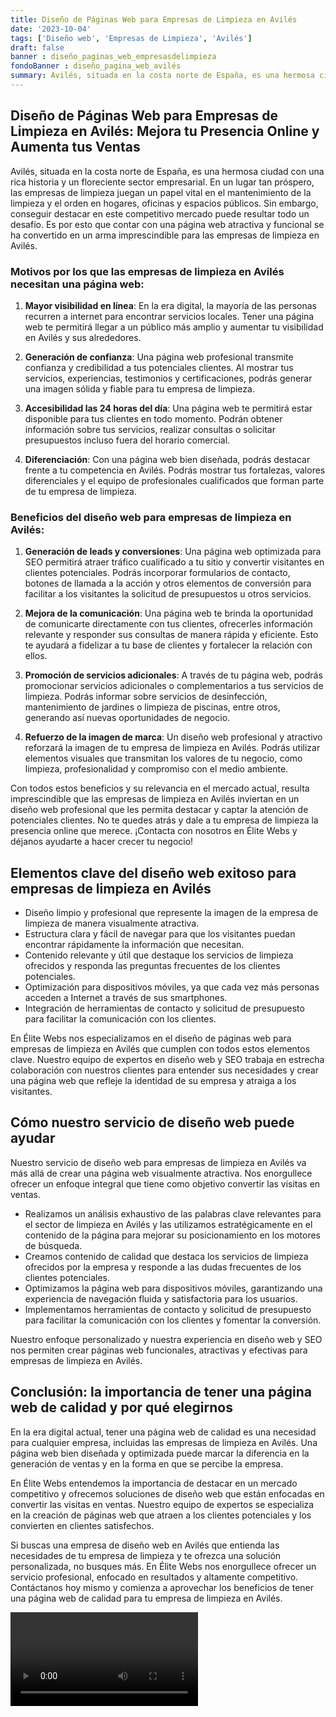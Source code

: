 ```yaml
---
title: Diseño de Páginas Web para Empresas de Limpieza en Avilés
date: '2023-10-04'
tags: ['Diseño web', 'Empresas de Limpieza', 'Avilés']
draft: false
banner : diseño_paginas_web_empresasdelimpieza
fondoBanner : diseño_pagina_web_avilés
summary: Avilés, situada en la costa norte de España, es una hermosa ciudad con una rica historia y un floreciente sector empresarial. En un lugar tan próspero, las empresas de limpieza juegan un papel vital en el mantenimiento de la limpieza y el orden en hogares, oficinas y espacios públicos. Sin embargo, conseguir destacar en este competitivo mercado puede resultar todo un desafío. Es por esto que contar con una página web atractiva y funcional se ha convertido en un arma imprescindible para las empresas de limpieza en Avilés.
---
```


## **Diseño de Páginas Web para Empresas de Limpieza en Avilés: Mejora tu Presencia Online y Aumenta tus Ventas**

Avilés, situada en la costa norte de España, es una hermosa ciudad con una rica historia y un floreciente sector empresarial. En un lugar tan próspero, las empresas de limpieza juegan un papel vital en el mantenimiento de la limpieza y el orden en hogares, oficinas y espacios públicos. Sin embargo, conseguir destacar en este competitivo mercado puede resultar todo un desafío. Es por esto que contar con una página web atractiva y funcional se ha convertido en un arma imprescindible para las empresas de limpieza en Avilés.

### Motivos por los que las empresas de limpieza en Avilés necesitan una página web:

1. **Mayor visibilidad en línea**: En la era digital, la mayoría de las personas recurren a internet para encontrar servicios locales. Tener una página web te permitirá llegar a un público más amplio y aumentar tu visibilidad en Avilés y sus alrededores.

2. **Generación de confianza**: Una página web profesional transmite confianza y credibilidad a tus potenciales clientes. Al mostrar tus servicios, experiencias, testimonios y certificaciones, podrás generar una imagen sólida y fiable para tu empresa de limpieza.

3. **Accesibilidad las 24 horas del día**: Una página web te permitirá estar disponible para tus clientes en todo momento. Podrán obtener información sobre tus servicios, realizar consultas o solicitar presupuestos incluso fuera del horario comercial.

4. **Diferenciación**: Con una página web bien diseñada, podrás destacar frente a tu competencia en Avilés. Podrás mostrar tus fortalezas, valores diferenciales y el equipo de profesionales cualificados que forman parte de tu empresa de limpieza.

### Beneficios del diseño web para empresas de limpieza en Avilés:

1. **Generación de leads y conversiones**: Una página web optimizada para SEO permitirá atraer tráfico cualificado a tu sitio y convertir visitantes en clientes potenciales. Podrás incorporar formularios de contacto, botones de llamada a la acción y otros elementos de conversión para facilitar a los visitantes la solicitud de presupuestos u otros servicios.

2. **Mejora de la comunicación**: Una página web te brinda la oportunidad de comunicarte directamente con tus clientes, ofrecerles información relevante y responder sus consultas de manera rápida y eficiente. Esto te ayudará a fidelizar a tu base de clientes y fortalecer la relación con ellos.

3. **Promoción de servicios adicionales**: A través de tu página web, podrás promocionar servicios adicionales o complementarios a tus servicios de limpieza. Podrás informar sobre servicios de desinfección, mantenimiento de jardines o limpieza de piscinas, entre otros, generando así nuevas oportunidades de negocio.

4. **Refuerzo de la imagen de marca**: Un diseño web profesional y atractivo reforzará la imagen de tu empresa de limpieza en Avilés. Podrás utilizar elementos visuales que transmitan los valores de tu negocio, como limpieza, profesionalidad y compromiso con el medio ambiente.

Con todos estos beneficios y su relevancia en el mercado actual, resulta imprescindible que las empresas de limpieza en Avilés inviertan en un diseño web profesional que les permita destacar y captar la atención de potenciales clientes. No te quedes atrás y dale a tu empresa de limpieza la presencia online que merece. ¡Contacta con nosotros en Élite Webs y déjanos ayudarte a hacer crecer tu negocio!

<GifSeo />

<Cta />

## Elementos clave del diseño web exitoso para empresas de limpieza en Avilés

- Diseño limpio y profesional que represente la imagen de la empresa de limpieza de manera visualmente atractiva.
- Estructura clara y fácil de navegar para que los visitantes puedan encontrar rápidamente la información que necesitan.
- Contenido relevante y útil que destaque los servicios de limpieza ofrecidos y responda las preguntas frecuentes de los clientes potenciales.
- Optimización para dispositivos móviles, ya que cada vez más personas acceden a Internet a través de sus smartphones.
- Integración de herramientas de contacto y solicitud de presupuesto para facilitar la comunicación con los clientes.

En Élite Webs nos especializamos en el diseño de páginas web para empresas de limpieza en Avilés que cumplen con todos estos elementos clave. Nuestro equipo de expertos en diseño web y SEO trabaja en estrecha colaboración con nuestros clientes para entender sus necesidades y crear una página web que refleje la identidad de su empresa y atraiga a los visitantes.

## Cómo nuestro servicio de diseño web puede ayudar

Nuestro servicio de diseño web para empresas de limpieza en Avilés va más allá de crear una página web visualmente atractiva. Nos enorgullece ofrecer un enfoque integral que tiene como objetivo convertir las visitas en ventas.

- Realizamos un análisis exhaustivo de las palabras clave relevantes para el sector de limpieza en Avilés y las utilizamos estratégicamente en el contenido de la página para mejorar su posicionamiento en los motores de búsqueda.
- Creamos contenido de calidad que destaca los servicios de limpieza ofrecidos por la empresa y responde a las dudas frecuentes de los clientes potenciales.
- Optimizamos la página web para dispositivos móviles, garantizando una experiencia de navegación fluida y satisfactoria para los usuarios.
- Implementamos herramientas de contacto y solicitud de presupuesto para facilitar la comunicación con los clientes y fomentar la conversión.

Nuestro enfoque personalizado y nuestra experiencia en diseño web y SEO nos permiten crear páginas web funcionales, atractivas y efectivas para empresas de limpieza en Avilés.

## Conclusión: la importancia de tener una página web de calidad y por qué elegirnos

En la era digital actual, tener una página web de calidad es una necesidad para cualquier empresa, incluidas las empresas de limpieza en Avilés. Una página web bien diseñada y optimizada puede marcar la diferencia en la generación de ventas y en la forma en que se percibe la empresa.

En Élite Webs entendemos la importancia de destacar en un mercado competitivo y ofrecemos soluciones de diseño web que están enfocadas en convertir las visitas en ventas. Nuestro equipo de expertos se especializa en la creación de páginas web que atraen a los clientes potenciales y los convierten en clientes satisfechos.

Si buscas una empresa de diseño web en Avilés que entienda las necesidades de tu empresa de limpieza y te ofrezca una solución personalizada, no busques más. En Élite Webs nos enorgullece ofrecer un servicio profesional, enfocado en resultados y altamente competitivo. Contáctanos hoy mismo y comienza a aprovechar los beneficios de tener una página web de calidad para tu empresa de limpieza en Avilés.

<Video />

<CtaBot job='Empresas de Limpieza' city='Avilés'/>

<Gmaps query='Avilés+españa+maps' />